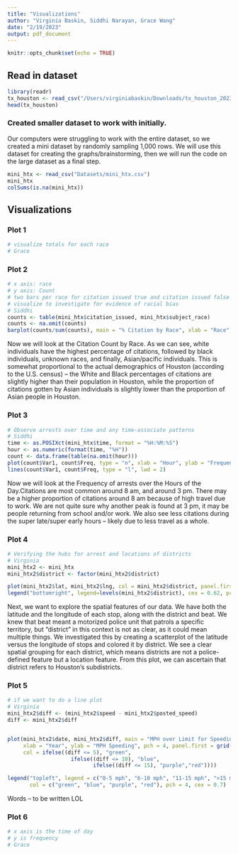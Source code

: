 ```yaml
---
title: "Visualizations"
author: "Virginia Baskin, Siddhi Narayan, Grace Wang"
date: "2/19/2023"
output: pdf_document
---
```


```r
knitr::opts_chunk$set(echo = TRUE)
```

## Read in dataset
```r
library(readr)
tx_houston <- read_csv("/Users/virginiabaskin/Downloads/tx_houston_2023_01_26.csv")
head(tx_houston)
```

### Created smaller dataset to work with initially.

Our computers were struggling to work with the entire dataset, so we created a mini dataset by randomly sampling 1,000 rows. We will use this dataset for creating the graphs/brainstorming, then we will run the code on the large dataset as a final step. 
```r
mini_htx <- read_csv("Datasets/mini_htx.csv")
mini_htx
colSums(is.na(mini_htx))
```

## Visualizations 

### Plot 1 

```r
# visualize totals for each race
# Grace


```

### Plot 2 

```r
# x axis: race
# y axis: Count
# two bars per race for citation issued true and citation issued false
# visualize to investigate for evidence of racial bias
# Siddhi
counts <- table(mini_htx$citation_issued, mini_htx$subject_race)
counts <- na.omit(counts)
barplot(counts/sum(counts), main = "% Citation by Race", xlab = "Race", ylab = "Percent", col = "blue",)
```

Now we will look at the Citation Count by Race. As we can see, white individuals have the highest percentage of citations, followed by black individuals, unknown races, and finally, Asian/pacific individuals. This is somewhat proportional to the actual demographics of Houston (according to the U.S. census) – the White and Black percentages of citations are slightly higher than their population in Houston, while the proportion of citations gotten by Asian individuals is slightly lower than the proportion of Asian people in Houston.

### Plot 3 

```r
# Observe arrests over time and any time-associate patterns
# Siddhi
time <- as.POSIXct(mini_htx$time, format = "%H:%M:%S")
hour <- as.numeric(format(time, "%H"))
count <- data.frame(table(na.omit(hour)))
plot(count$Var1, count$Freq, type = "n", xlab = "Hour", ylab = "Frequency of Arrests", main = "Frequency of arrests vs Hour in Day")
lines(count$Var1, count$Freq, type = "l", lwd = 2)
```

Now we will look at the Frequency of arrests over the Hours of the Day.Citations are most common around 8 am, and around 3 pm. There may be a higher proportion of citations around 8 am because of high travel due to work. We are not quite sure why another peak is found at 3 pm, it may be people returning from school and/or work. We also see less citations during the super late/super early hours –  likely due to less travel as a whole.


### Plot 4

```r
# Verifying the hubs for arrest and locations of districts
# Virginia
mini_htx2 <- mini_htx
mini_htx2$district <- factor(mini_htx2$district)

plot(mini_htx2$lat, mini_htx2$lng, col = mini_htx2$district, panel.first = grid(8,8),  xlim = c(29.5, 30), ylim = c(-96, -95), main = "Latitude & Longitude of Stops by District", xlab = "Latitude", ylab = "Longitude", pch=20)
legend("bottomright", legend=levels(mini_htx2$district), cex = 0.62, pch=20, col=unique(mini_htx2$district), title = "District")
```

Next, we want to explore the spatial features of our data. We have both the latitude and the longitude of each stop, along with the district and beat. We knew that beat meant a motorized police unit that patrols a specific territory, but “district” in this context is not as clear, as it could mean multiple things. We investigated this by creating a scatterplot of the latitude versus the longitude of stops and colored it by district. We see a clear spatial grouping for each district, which means districts are not a police-defined feature but a location feature. From this plot, we can ascertain that district refers to Houston's subdistricts. 

### Plot 5

```r
# if we want to do a line plot
# Virginia
mini_htx2$diff <- (mini_htx2$speed - mini_htx2$posted_speed)
diff <- mini_htx2$diff


plot(mini_htx2$date, mini_htx2$diff, main = "MPH over Limit for Speeding Citations 2014-2020", 
     xlab = "Year", ylab = "MPH Speeding", pch = 4, panel.first = grid(10,10),
     col = ifelse((diff <= 5), "green", 
                    ifelse((diff <= 10), "blue", 
                           ifelse((diff <= 15), "purple","red"))))

legend("topleft", legend = c("0-5 mph", "6-10 mph", "11-15 mph", ">15 mph"), 
       col = c("green", "blue", "purple", "red"), pch = 4, cex = 0.7)
```

Words -- to be written LOL 

### Plot 6

```r
# x axis is the time of day
# y is frequency
# Grace

```

